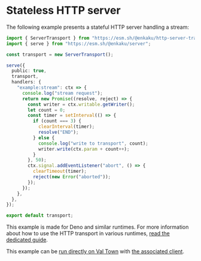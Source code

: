 # Stateless HTTP server

The following example presents a stateful HTTP server handling a stream:

```ts
import { ServerTransport } from "https://esm.sh/@enkaku/http-server-transport";
import { serve } from "https://esm.sh/@enkaku/server";

const transport = new ServerTransport();

serve({
  public: true,
  transport,
  handlers: {
    "example:stream": ctx => {
      console.log("stream request");
      return new Promise((resolve, reject) => {
        const writer = ctx.writable.getWriter();
        let count = 0;
        const timer = setInterval(() => {
          if (count === 3) {
            clearInterval(timer);
            resolve("END");
          } else {
            console.log("write to transport", count);
            writer.write(ctx.param + count++);
          }
        }, 50);
        ctx.signal.addEventListener("abort", () => {
          clearTimeout(timer);
          reject(new Error("aborted"));
        });
      });
    },
  },
});

export default transport;
```

This example is made for Deno and similar runtimes. For more information about how to use the HTTP transport in various runtimes, [read the dedicated guide](../guides/http-transports.mdx#server-transport).

This example can be [run directly on Val Town](https://www.val.town/v/paul_lecam/EnkakuStatefulHTTPExample) with [the associated client](https://www.val.town/v/paul_lecam/EnkakuStatefulHTTPExampleClient).